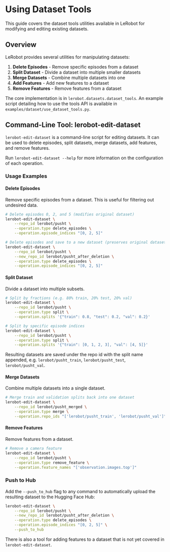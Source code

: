 # Using Dataset Tools

This guide covers the dataset tools utilities available in LeRobot for modifying and editing existing datasets.

## Overview

LeRobot provides several utilities for manipulating datasets:

1. **Delete Episodes** - Remove specific episodes from a dataset
2. **Split Dataset** - Divide a dataset into multiple smaller datasets
3. **Merge Datasets** - Combine multiple datasets into one
4. **Add Features** - Add new features to a dataset
5. **Remove Features** - Remove features from a dataset

The core implementation is in `lerobot.datasets.dataset_tools`.
An example script detailing how to use the tools API is available in `examples/dataset/use_dataset_tools.py`.

## Command-Line Tool: lerobot-edit-dataset

`lerobot-edit-dataset` is a command-line script for editing datasets. It can be used to delete episodes, split datasets, merge datasets, add features, and remove features.

Run `lerobot-edit-dataset --help` for more information on the configuration of each operation.

### Usage Examples

#### Delete Episodes

Remove specific episodes from a dataset. This is useful for filtering out undesired data.

```bash
# Delete episodes 0, 2, and 5 (modifies original dataset)
lerobot-edit-dataset \
    --repo_id lerobot/pusht \
    --operation.type delete_episodes \
    --operation.episode_indices "[0, 2, 5]"

# Delete episodes and save to a new dataset (preserves original dataset)
lerobot-edit-dataset \
    --repo_id lerobot/pusht \
    --new_repo_id lerobot/pusht_after_deletion \
    --operation.type delete_episodes \
    --operation.episode_indices "[0, 2, 5]"
```

#### Split Dataset

Divide a dataset into multiple subsets.

```bash
# Split by fractions (e.g. 80% train, 20% test, 20% val)
lerobot-edit-dataset \
    --repo_id lerobot/pusht \
    --operation.type split \
    --operation.splits '{"train": 0.8, "test": 0.2, "val": 0.2}'

# Split by specific episode indices
lerobot-edit-dataset \
    --repo_id lerobot/pusht \
    --operation.type split \
    --operation.splits '{"train": [0, 1, 2, 3], "val": [4, 5]}'
```

Resulting datasets are saved under the repo id with the split name appended, e.g. `lerobot/pusht_train`, `lerobot/pusht_test`, `lerobot/pusht_val`.

#### Merge Datasets

Combine multiple datasets into a single dataset.

```bash
# Merge train and validation splits back into one dataset
lerobot-edit-dataset \
    --repo_id lerobot/pusht_merged \
    --operation.type merge \
    --operation.repo_ids "['lerobot/pusht_train', 'lerobot/pusht_val']"
```

#### Remove Features

Remove features from a dataset.

```bash
# Remove a camera feature
lerobot-edit-dataset \
    --repo_id lerobot/pusht \
    --operation.type remove_feature \
    --operation.feature_names "['observation.images.top']"
```

### Push to Hub

Add the `--push_to_hub` flag to any command to automatically upload the resulting dataset to the Hugging Face Hub:

```bash
lerobot-edit-dataset \
    --repo_id lerobot/pusht \
    --new_repo_id lerobot/pusht_after_deletion \
    --operation.type delete_episodes \
    --operation.episode_indices "[0, 2, 5]" \
    --push_to_hub
```

There is also a tool for adding features to a dataset that is not yet covered in `lerobot-edit-dataset`.
